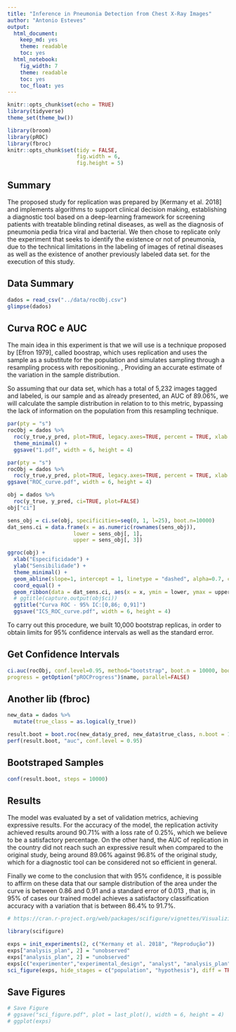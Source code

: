 ```yaml
---
title: "Inference in Pneumonia Detection from Chest X-Ray Images"
author: "Antonio Esteves"
output:
  html_document: 
    keep_md: yes
    theme: readable
    toc: yes
  html_notebook:
    fig_width: 7
    theme: readable
    toc: yes
    toc_float: yes
---
```


```r
knitr::opts_chunk$set(echo = TRUE)
library(tidyverse)
theme_set(theme_bw())

library(broom)
library(pROC)
library(fbroc)
knitr::opts_chunk$set(tidy = FALSE,
                      fig.width = 6,
                      fig.height = 5)

```

## Summary

The proposed study for replication was prepared by [Kermany et al. 2018] and implements algorithms to support clinical decision making, establishing a diagnostic tool based on a deep-learning framework for screening patients with treatable blinding retinal diseases, as well as the diagnosis of pneumonia pedia ́trica viral and bacterial. We then chose to replicate only the experiment that seeks to identify the existence or not of pneumonia, due to the technical limitations in the labeling of images of retinal diseases as well as the existence of another previously labeled data set. for the execution of this study.

## Data Summary

```r
dados = read_csv("../data/rocObj.csv")
glimpse(dados)
```

## Curva ROC e AUC

The main idea in this experiment is that we will use is a technique proposed by [Efron 1979], called boostrap, which uses replication and uses the sample as a substitute for the population and simulates sampling through a resampling process with repositioning. , Providing an accurate estimate of the variation in the sample distribution.

So assuming that our data set, which has a total of 5,232 images tagged and labeled, is our sample and as already presented, an AUC of 89.06%, we will calculate the sample distribution in relation to to this metric, bypassing the lack of information on the population from this resampling technique.


```r
par(pty = "s")
rocObj = dados %>%
  roc(y_true,y_pred, plot=TRUE, legacy.axes=TRUE, percent = TRUE, xlab = "False Positive Percentage", ylab= "True Positive Percentage", col="#377eb8", lwd=4, print.auc=TRUE, partial.auc=c(100,82), auc.polygon=TRUE, auc.polygon.col="#377eb822") +
  theme_minimal() +
  ggsave("1.pdf", width = 6, height = 4)

par(pty = "s")
rocObj = dados %>%
  roc(y_true,y_pred, plot=TRUE, legacy.axes=TRUE, percent = TRUE, xlab = "False Positive Percentage", ylab= "True Positive Percentage", col="#377eb8", lwd=4, print.auc=TRUE)
ggsave("ROC_curve.pdf", width = 6, height = 4)
```

```r
obj = dados %>%
  roc(y_true, y_pred, ci=TRUE, plot=FALSE)
obj["ci"]

sens_obj = ci.se(obj, specificities=seq(0, 1, l=25), boot.n=10000)
dat_sens.ci = data.frame(x = as.numeric(rownames(sens_obj)),
                     lower = sens_obj[, 1],
                     upper = sens_obj[, 3])

ggroc(obj) +
  xlab("Especificidade") + 
  ylab("Sensibilidade") +
  theme_minimal() +
  geom_abline(slope=1, intercept = 1, linetype = "dashed", alpha=0.7, color = "grey") +
  coord_equal() +
  geom_ribbon(data = dat_sens.ci, aes(x = x, ymin = lower, ymax = upper), fill = "steelblue", alpha= 0.2) +
  # ggtitle(capture.output(obj$ci))
  ggtitle("Curva ROC - 95% IC:[0,86; 0,91]")
  ggsave("ICS_ROC_curve.pdf", width = 6, height = 4)
```

To carry out this procedure, we built 10,000 bootstrap replicas, in order to obtain limits for 95% confidence intervals as well as the standard error. 

## Get Confidence Intervals

```r
ci.auc(rocObj, conf.level=0.95, method="bootstrap", boot.n = 10000, boot.stratified = TRUE, reuse.auc=TRUE,
progress = getOption("pROCProgress")$name, parallel=FALSE)
```

## Another lib (fbroc)

```r
new_data = dados %>%
  mutate(true_class = as.logical(y_true))

result.boot = boot.roc(new_data$y_pred, new_data$true_class, n.boot = 10000)
perf(result.boot, "auc", conf.level = 0.95)
```

## Bootstraped Samples

```r
conf(result.boot, steps = 10000)
```
## Results

The model was evaluated by a set of validation metrics, achieving expressive results. For the accuracy of the model, the replication activity achieved results around 90.71% with a loss rate of 0.25%, which we believe to be a satisfactory percentage. On the other hand, the AUC of replication in the country did not reach such an expressive result when compared to the original study, being around 89.06% against 96.8% of the original study, which for a diagnostic tool can be considered not so efficient in general.

Finally we come to the conclusion that with 95% confidence, it is possible to affirm on these data that our sample distribution of the area under the curve is between 0.86 and 0.91 and a standard error of 0.013 , that is, in 95% of cases our trained model achieves a satisfactory classification accuracy with a variation that is between 86.4% to 91.7%.

```r
# https://cran.r-project.org/web/packages/scifigure/vignettes/Visualizing_Scientific_Replication.html

library(scifigure)

exps = init_experiments(2, c("Kermany et al. 2018", "Reprodução"))
exps["analysis_plan", 2] = "unobserved"
exps["analysis_plan", 2] = "unobserved"
exps[c("experimenter","experimental_design", "analyst", "analysis_plan", "estimate", "claim"), 2] = "different"
sci_figure(exps, hide_stages = c("population", "hypothesis"), diff = TRUE)
```

## Save Figures
```r
# Save Figure
# ggsave("sci_figure.pdf", plot = last_plot(), width = 6, height = 4)
# ggplot(exps)
```


